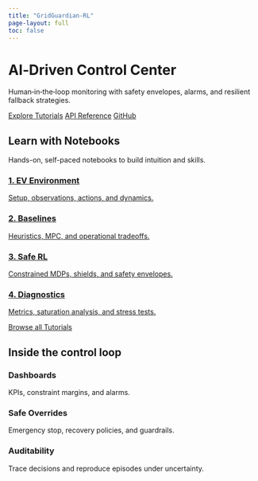```yaml
---
title: "GridGuardian-RL"
page-layout: full
toc: false
---
```

```{=html}
<div class="hero-group hero--control-shield" role="region" aria-label="Hero section: Control Center & Shield">
  <div class="hero-layers">

    <!-- BACK: nice-waves mount -->
    <div class="layer layer--back">
      <div id="waves-back" class="wave-back"></div>
    </div>

    <!-- MID: nice-waves mount -->
    <div class="layer layer--mid">
      <div id="waves-mid" class="wave-mid"></div>
    </div>

    <!-- FRONT: Operator + monitors (simple pictogram) + text -->
    <div class="layer layer--front hero-foreground">
      <h1>AI‑Driven Control Center</h1>
      <p class="sub">Human‑in‑the‑loop monitoring with safety envelopes, alarms, and resilient fallback strategies.</p>
      <div class="cta">
        <a class="btn btn-primary" href="tutorials/index.html">Explore Tutorials</a>
        <a class="btn btn-outline-light" href="api/index.html">API Reference</a>
        <a class="btn btn-outline-light" href="https://github.com/jinming99/GridGuardian-RL">GitHub</a>
      </div>
    </div>
  </div>
</div>

<div class="section">
  <h2>Learn with Notebooks</h2>
  <p class="muted">Hands-on, self-paced notebooks to build intuition and skills.</p>
  <div class="cards">
    <a class="card" href="tutorials/ev/01-environment.html"><h3>1. EV Environment</h3><p>Setup, observations, actions, and dynamics.</p></a>
    <a class="card" href="tutorials/ev/02-baselines.html"><h3>2. Baselines</h3><p>Heuristics, MPC, and operational tradeoffs.</p></a>
    <a class="card" href="tutorials/ev/04-safe-rl.html"><h3>3. Safe RL</h3><p>Constrained MDPs, shields, and safety envelopes.</p></a>
    <a class="card" href="tutorials/ev/06-diagnostics.html"><h3>4. Diagnostics</h3><p>Metrics, saturation analysis, and stress tests.</p></a>
  </div>
  <div class="cta">
    <a class="btn btn-primary" href="tutorials/index.html">Browse all Tutorials</a>
  </div>
</div>

<div class="section">
  <h2>Inside the control loop</h2>
  <div class="cards">
    <div class="card"><h3>Dashboards</h3><p>KPIs, constraint margins, and alarms.</p></div>
    <div class="card"><h3>Safe Overrides</h3><p>Emergency stop, recovery policies, and guardrails.</p></div>
    <div class="card"><h3>Auditability</h3><p>Trace decisions and reproduce episodes under uncertainty.</p></div>
  </div>
</div>
<!-- nice-waves scripts -->
<script
  src="https://unpkg.com/nice-waves@latest"
  onerror="this.onerror=null;this.src='https://cdn.jsdelivr.net/gh/gVguy/nice-waves@latest/dist/waves.min.js'">
</script>
<script src="assets/js/nice-waves-init.js" defer></script>
```
